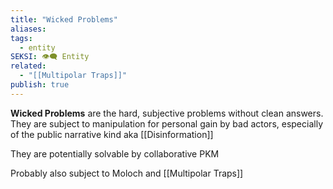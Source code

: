 ```yaml
---
title: "Wicked Problems"
aliases: 
tags:
  - entity
SEKSI: 👁️‍🗨️ Entity
related:
  - "[[Multipolar Traps]]"
publish: true
---
```

**Wicked Problems** are the hard, subjective problems without clean answers. They are subject to manipulation for personal gain by bad actors, especially of the public narrative kind aka [[Disinformation]]

They are potentially solvable by collaborative PKM

Probably also subject to Moloch and [[Multipolar Traps]]
